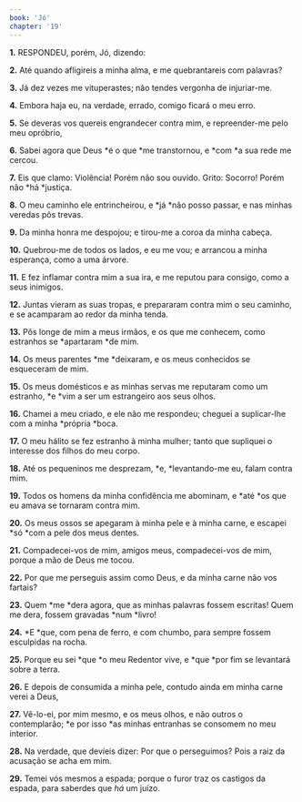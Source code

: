 ```yaml
---
book: 'Jó'
chapter: '19'
---
```


**1.** RESPONDEU, porém, Jó, dizendo:

**2.** Até quando afligireis a minha alma, e me quebrantareis com palavras?

**3.** Já dez vezes me vituperastes; não tendes vergonha de injuriar-me.

**4.** Embora haja eu, na verdade, errado, comigo ficará o meu erro.

**5.** Se deveras vos quereis engrandecer contra mim, e repreender-me pelo meu opróbrio,

**6.** Sabei agora que Deus *é o que *me transtornou, e *com *a sua rede me cercou.

**7.** Eis que clamo: Violência! Porém não sou ouvido. Grito: Socorro! Porém não *há *justiça.

**8.** O meu caminho ele entrincheirou, e *já *não posso passar, e nas minhas veredas pôs trevas.

**9.** Da minha honra me despojou; e tirou-me a coroa da minha cabeça.

**10.** Quebrou-me de todos os lados, e eu me vou; e arrancou a minha esperança, como a uma árvore.

**11.** E fez inflamar contra mim a sua ira, e me reputou para consigo, como a seus inimigos.

**12.** Juntas vieram as suas tropas, e prepararam contra mim o seu caminho, e se acamparam ao redor da minha tenda.

**13.** Pôs longe de mim a meus irmãos, e os que me conhecem, como estranhos se *apartaram *de mim.

**14.** Os meus parentes *me *deixaram, e os meus conhecidos se esqueceram de mim.

**15.** Os meus domésticos e as minhas servas me reputaram como um estranho, *e *vim a ser um estrangeiro aos seus olhos.

**16.** Chamei a meu criado, e ele não me respondeu; cheguei a suplicar-lhe com a minha *própria *boca.

**17.** O meu hálito se fez estranho à minha mulher; tanto que supliquei o interesse dos filhos do meu corpo.

**18.** Até os pequeninos me desprezam, *e, *levantando-me eu, falam contra mim.

**19.** Todos os homens da minha confidência me abominam, e *até *os que eu amava se tornaram contra mim.

**20.** Os meus ossos se apegaram à minha pele e à minha carne, e escapei *só *com a pele dos meus dentes.

**21.** Compadecei-vos de mim, amigos meus, compadecei-vos de mim, porque a mão de Deus me tocou.

**22.** Por que me perseguis assim como Deus, e da minha carne não vos fartais?

**23.** Quem *me *dera agora, que as minhas palavras fossem escritas! Quem me dera, fossem gravadas *num *livro!

**24.** *E *que, com pena de ferro, e com chumbo, para sempre fossem esculpidas na rocha.

**25.** Porque eu sei *que *o meu Redentor vive, e *que *por fim se levantará sobre a terra.

**26.** E depois de consumida a minha pele, contudo ainda em minha carne verei a Deus,

**27.** Vê-lo-ei, por mim mesmo, e os meus olhos, e não outros o contemplarão; *e por isso *as minhas entranhas se consomem no meu interior.

**28.** Na verdade, que devíeis dizer: Por que o perseguimos? Pois a raiz da acusação se acha em mim.

**29.** Temei vós mesmos a espada; porque o furor traz os castigos da espada, para saberdes que *há* um juízo.